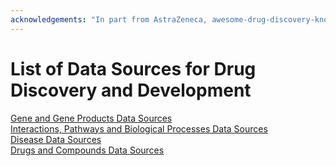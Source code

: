 ```yaml
---
acknowledgements: "In part from AstraZeneca, awesome-drug-discovery-knowledge-graphs under an Apache 2.0 license"
---
```

# List of Data Sources for Drug Discovery and Development

[Gene and Gene Products Data Sources](notes/data_sources_gene.mdx)  
[Interactions, Pathways and Biological Processes Data Sources](notes/data_sources_interactions.mdx)  
[Disease Data Sources](notes/data_sources_disease.mdx)  
[Drugs and Compounds Data Sources](notes/data_sources_drugs.mdx)